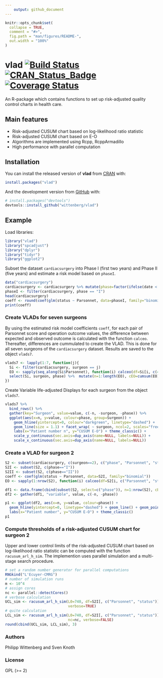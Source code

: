 ```yaml
---
    output: github_document
---
```


<!-- README.md is generated from README.Rmd. Please edit that file -->

```r
knitr::opts_chunk$set(
  collapse = TRUE,
  comment = "#>",
  fig.path = "man/figures/README-",
  out.width = "100%"
)
```
# vlad [![Build Status](https://travis-ci.org/wittenberg/vlad.svg)](https://travis-ci.org/wittenberg/vlad) [![CRAN_Status_Badge](http://www.r-pkg.org/badges/version/vlad)](http://cran.r-project.org/package=vlad) [![Coverage Status](https://codecov.io/gh/wittenberg/vlad/graph/badge.svg)](https://codecov.io/github/wittenberg/vlad?branch=master)

An R-package which contains functions to set up risk-adjusted quality control charts in health care.

## Main features

- Risk-adjusted CUSUM chart based on log-likelihood ratio statistic
- Risk-adjusted CUSUM chart based on E-O
- Algorithms are implemented using Rcpp, RcppArmadillo
- High performance with parallel computation

## Installation

You can install the released version of **vlad** from [CRAN](https://CRAN.R-project.org) with:

``` r
install.packages("vlad")
```

And the development version from [GitHub](https://github.com/) with:

``` r
# install.packages("devtools")
devtools::install_github("wittenberg/vlad")
```
## Example


Load libraries:
```r
library("vlad")
library("spcadjust")
library("dplyr")
library("tidyr")
library("ggplot2")
```

Subset the dataset `cardiacsurgery` into Phase I (first two years) and Phase II (five years) and estimate a risk model based on `phaseI`.
```r
data("cardiacsurgery")
cardiacsurgery <- cardiacsurgery %>% mutate(phase=factor(ifelse(date < 2*365, "I", "II")))
phaseI <- filter(cardiacsurgery, phase == "I")
head(cardiacsurgery)
coeff <- round(coef(glm(status ~ Parsonnet, data=phaseI, family="binomial")), 3)
print(coeff)
```

### Create VLADs for seven surgeons
By using the estimated risk model coefficients `coeff`, for each pair of Parsonnet score and operation outcome values, the difference between expected and observed outcome is calculated with the function `calceo`.
Thereafter, differences are cummulated to create the VLAD. This is done for all seven surgeons of the `cardiacsurgery` dataset. Results are saved to the object `vlads7`.
```r
vlads7 <- lapply(1:7, function(j){
  Si <- filter(cardiacsurgery, surgeon == j)
  EO <- sapply(seq_along(Si$Parsonnet), function(i) calceo(df=Si[i, c(4, 3)], coeff=coeff))
  select(Si, surgeon, phase) %>%  mutate(n=1:length(EO), cEO=cumsum(EO))
}) 

```

Create Variable life-adjusted Displays for each surgeon from the object `vlads7`.
```r
vlads7 %>% 
  bind_rows() %>%  
  gather(key="Surgeon", value=value, c(-n, -surgeon, -phase)) %>%
  ggplot(aes(x=n, y=value, colour=phase, group=Surgeon)) +
    geom_hline(yintercept=0, colour="darkgreen", linetype="dashed") +
    geom_line(size = 1.1) + facet_wrap( ~ surgeon, ncol=2, scales="free") +
    labs(x="Patient number n", y="CUSUM E-O") + theme_classic() +
    scale_y_continuous(sec.axis=dup_axis(name=NULL, labels=NULL)) +
    scale_x_continuous(sec.axis=dup_axis(name=NULL, labels=NULL))
```

### Create a VLAD for surgeon 2
```r
S2 <- subset(cardiacsurgery, c(surgeon==2), c("phase", "Parsonnet", "status"))
S2I <- subset(S2, c(phase=="I"))
S2II <- subset(S2, c(phase=="II"))
coeff <- coef(glm(status ~ Parsonnet, data=S2I, family="binomial"))
EO <- sapply(1:nrow(S2), function(i) calceo(df=S2[i, c("Parsonnet", "status")], coeff=coeff))

df1 <- data.frame(cbind(subset(S2, select=c("phase")), n=1:nrow(S2), cEO=cumsum(EO)))
df2 <- gather(df1, "variable", value, c(-n, -phase))

p1 <- ggplot(df2, aes(x=n, y=value, colour=phase)) +
  geom_hline(yintercept=0, linetype="dashed") + geom_line() + geom_point() + 
  labs(x="Patient number", y="CUSUM E-O") + theme_classic()
p1
```

### Compute thresholds of a risk-adjusted CUSUM chart for surgeon 2 

 
Upper and lower control limits of the risk-adjusted CUSUM chart based on log-likelihood ratio statistic can be computed with the function `racusum_arl_h_sim`. The implemention uses parallel simulation and a multi-stage search procedure.  
```r
# set a random number generator for parallel computations
RNGkind("L'Ecuyer-CMRG")
# number of simulation runs
m <- 10^4
# assign cores
nc <- parallel::detectCores()
# verbose calculation 
UCL_sim <- racusum_arl_h_sim(L0=740, df=S2I[, c("Parsonnet", "status")], coeff=coeff, m=m, RA=2, nc=nc,
                             verbose=TRUE)
# quite calculation
LCL_sim <- racusum_arl_h_sim(L0=740, df=S2I[, c("Parsonnet", "status")], coeff=coeff, m=m, RA=1/2, 
                             nc=nc, verbose=FALSE)
round(cbind(UCL_sim, LCL_sim), 3)
```

### Authors

Philipp Wittenberg and Sven Knoth

### License

GPL (>= 2)
